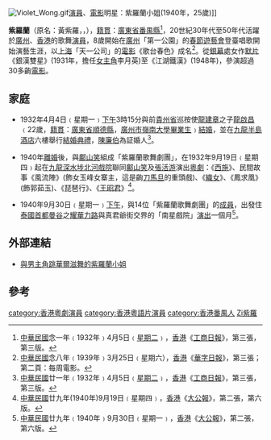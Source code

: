 [[File:Violet_Wong.gif|thumb]][[演員|演員]]、[[電影|電影]]明星：紫羅蘭小姐(1940年，25歲)]]

'''紫羅蘭'''（原名：黃紫羅，{{lang|en|Violet Wong}}，{{bd|1915年||？|catIdx=紫羅蘭}}），[[籍貫|籍貫]]：[[廣東省|廣東省]][[番禺縣|番禺縣]]<ref>[[中華民國|中華民國]]念一年﹙1932年﹚4月5日﹙[[星期二|星期二]]﹚，[[香港|香港]]《[[工商日報|工商日報]]》，第三張，第三版。</ref>，20世紀30年代至50年代活躍於[[廣州|廣州]]、[[香港|香港]]的歌舞[[演員|演員]]，8歲開始在[[廣州|廣州]]「第一公園」的[[春節|春節]][[遊藝會|遊藝會]]登臺唱歌開始演藝生涯，以[[上海|上海]]「天一公司」的[[電影|電影]]《歌台春色》成名<ref> [[中華民國|中華民國]]念八年﹙1939年﹚3月25日﹙星期六），[[香港|香港]]《[[華字日報|華字日報]]》，第三張；第二頁：每周電影。</ref>。從[[銀幕|銀幕]]處女作[[默片|默片]]《銀漢雙星》(1931年，擔任[[女主角|女主角]]李月英)至《江湖鐵漢》(1948年)，參演超過30多齣[[電影|電影]]。

== 家庭 ==
* 1932年4月4日﹙星期一﹚[[下午|下午]]3時15分與前[[貴州省|貴州省]]巡按使[[龍建章|龍建章]]之子[[龍啟昌|龍啟昌]]﹙22歲，[[籍貫|籍貫]]：[[廣東省|廣東省]][[順德縣|順德縣]]，[[廣州市|廣州市]][[岭南大学_(广州)|嶺南大學]][[畢業生|畢業生]]﹚[[結婚|結婚]]，並在[[九龍|九龍]][[半島酒店|半島酒店]]六樓舉行[[結婚|結婚]][[典禮|典禮]]，[[陳廉伯|陳廉伯]]為証婚人<ref>[[中華民國|中華民國]]廿一年﹙1932年﹚4月5日﹙[[星期二|星期二]]﹚，[[香港|香港]]《[[工商日報|工商日報]]》，第三張，第三版。</ref>。

* 1940年[[離婚|離婚]]後，與[[鄺山笑|鄺山笑]]組成「紫羅蘭歌舞劇團」，在1932年9月19日﹙星期四﹚起在[[九龍|九龍]][[深水埗|深水埗]][[北河戲院|北河戲院]]聯同[[鄺山笑|鄺山笑]]及[[張活游|張活游]]演出[[粵劇|粵劇]]：《[[西施|西施]]》、民間故事《風流陣》(飾女玉峰女寨主，這是齣[[刀馬旦|刀馬旦]]的重頭戲)、《[[織女|織女]]》、《鳳求凰》(飾郭茹玉)、《琵琶行》、《[[王昭君|王昭君]]》<ref>[[中華民國|中華民國]]廿九年(1940年)9月19日﹙星期四﹚，[[香港|香港]]《[[大公報|大公報]]》，第二張，第六版。</ref>。

* 1940年9月30日﹙星期一﹚[[下午|下午]]，與14位「紫羅蘭歌舞劇團」的[[成員|成員]]，出發住[[泰國|泰國]][[首都|首都]][[曼谷|曼谷]]之[[耀華力路|耀華力路]]與真君爺街交界的「南星戲院」[[演出|演出]]一個月<ref>[[中華民國|中華民國]]廿九年﹙1940年﹚9月30日﹙星期一﹚，[[香港|香港]]《[[大公報|大公報]]》，第二張，第六版。</ref>。

== 外部連結 ==
* [http://www.youtube.com/watch?v=2TyYs96vHpk 與男主角跳華爾滋舞的紫羅蘭小姐] {{Wayback|url=http://www.youtube.com/watch?v=2TyYs96vHpk |date=20160922000708 }}

== 參考 ==
<div class="references-small">
<references />
</div>

[[category:香港粵劇演員|category:香港粵劇演員]]
[[category:香港粵語片演員|category:香港粵語片演員]]
[[category:香港番禺人|category:香港番禺人]]
[[category:黃姓|Zi紫羅]]